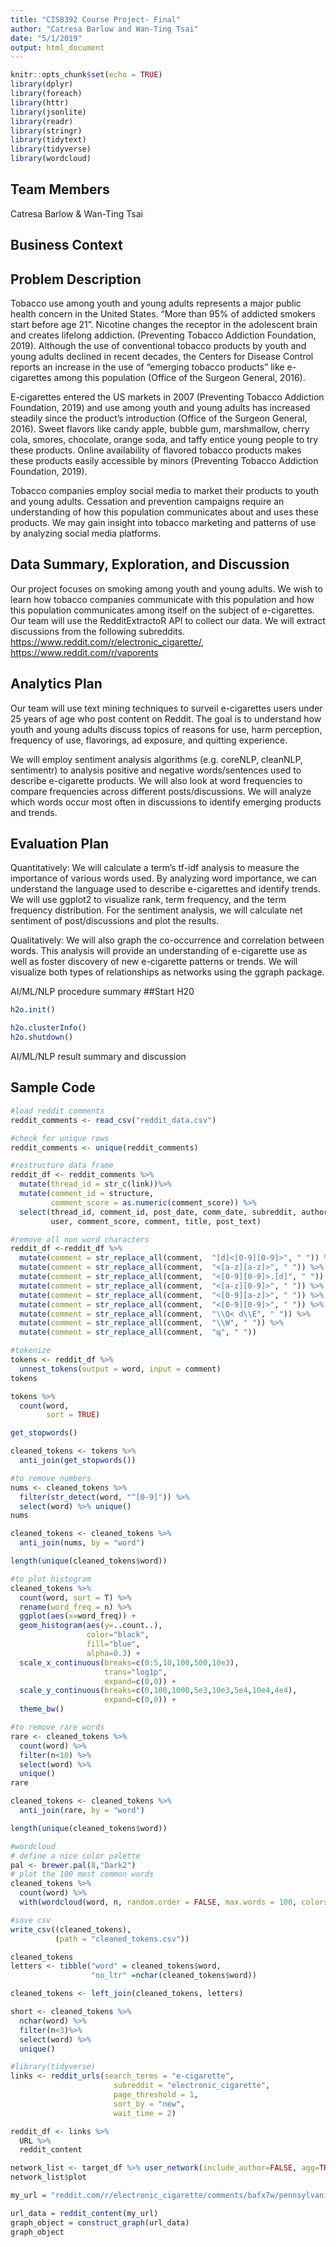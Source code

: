 ```yaml
---
title: "CIS8392 Course Project- Final"
author: "Catresa Barlow and Wan-Ting Tsai"
date: "5/1/2019"
output: html_document
---
```


```r
knitr::opts_chunk$set(echo = TRUE)
library(dplyr)
library(foreach)
library(httr)
library(jsonlite)
library(readr)
library(stringr)
library(tidytext) 
library(tidyverse)
library(wordcloud)
```

## Team Members
Catresa Barlow &
Wan-Ting Tsai


## Business Context




## Problem Description
Tobacco use among youth and young adults represents a major public health concern in the United States. “More than 95% of addicted smokers start before age 21”. Nicotine changes the receptor in the adolescent brain and creates lifelong addiction. (Preventing Tobacco Addiction Foundation, 2019). Although the use of conventional tobacco products by youth and young adults declined in recent decades, the Centers for Disease Control reports an increase in the use of “emerging tobacco products” like e-cigarettes among this population (Office of the Surgeon General, 2016).

E-cigarettes entered the US markets in 2007 (Preventing Tobacco Addiction Foundation, 2019) and use among youth and young adults has increased steadily since the product’s introduction (Office of the Surgeon General, 2016). Sweet flavors like candy apple, bubble gum, marshmallow, cherry cola, smores, chocolate, orange soda, and taffy entice young people to try these products. Online availability of flavored tobacco products makes these products easily accessible by minors (Preventing Tobacco Addiction Foundation, 2019).

Tobacco companies employ social media to market their products to youth and young adults. Cessation and prevention campaigns require an understanding of how this population communicates about and uses these products. We may gain insight into tobacco marketing and patterns of use by analyzing social media platforms. 

## Data Summary, Exploration, and Discussion
Our project focuses on smoking among youth and young adults. We wish to learn how tobacco companies communicate with this population and how this population communicates among itself on the subject of e-cigarettes. 
Our team will use the RedditExtractoR API to collect our data. We will extract discussions from the following subreddits.
<https://www.reddit.com/r/electronic_cigarette/>,
<https://www.reddit.com/r/vaporents>

## Analytics Plan
Our team will use text mining techniques to surveil e-cigarettes users under 25 years of age who post content on Reddit. The goal is to understand how youth and young adults discuss topics of reasons for use, harm perception, frequency of use, flavorings, ad exposure, and quitting experience. 

We will employ sentiment analysis algorithms (e.g. coreNLP, cleanNLP, sentimentr) to analysis positive and negative words/sentences used to describe e-cigarette products.
We will also look at word frequencies to compare frequencies across different posts/discussions. We will analyze which words occur most often in discussions to identify emerging products and trends. 


## Evaluation Plan

Quantitatively:
We will calculate a term's tf-idf analysis to measure the importance of various words used. By analyzing word importance, we can understand the language used to describe e-cigarettes and identify trends. We will use ggplot2 to visualize rank, term frequency, and the term frequency distribution. 
For the sentiment analysis, we will calculate net sentiment of post/discussions and plot the results.

Qualitatively:
We will also graph the co-occurrence and correlation between words. This analysis will provide an understanding of e-cigarette use as well as foster discovery of new e-cigarette patterns or trends. We will visualize both types of relationships as networks using the ggraph package.

AI/ML/NLP procedure summary
##Start H20
```r
h2o.init()

```

```r
h2o.clusterInfo()
h2o.shutdown()
```

AI/ML/NLP result summary and discussion

 
## Sample Code
```r
#load reddit comments
reddit_comments <- read_csv("reddit_data.csv")

#check for unique rows
reddit_comments <- unique(reddit_comments)

#restructure data frame
reddit_df <- reddit_comments %>%
  mutate(thread_id = str_c(link))%>%
  mutate(comment_id = structure,
         comment_score = as.numeric(comment_score)) %>%
  select(thread_id, comment_id, post_date, comm_date, subreddit, author, 
         user, comment_score, comment, title, post_text)

#remove all non word characters
reddit_df <-reddit_df %>%
  mutate(comment = str_replace_all(comment,  "[d]<[0-9][0-9]>", " ")) %>%
  mutate(comment = str_replace_all(comment,  "<[a-z][a-z]>", " ")) %>%
  mutate(comment = str_replace_all(comment,  "<[0-9][0-9]>.[d]", " ")) %>%
  mutate(comment = str_replace_all(comment,  "<[a-z][0-9]>", " ")) %>%
  mutate(comment = str_replace_all(comment,  "<[0-9][a-z]>", " ")) %>%
  mutate(comment = str_replace_all(comment,  "<[0-9][0-9]>", " ")) %>%
  mutate(comment = str_replace_all(comment,  "\\Q< d\\E", " ")) %>%
  mutate(comment = str_replace_all(comment,  "\\W", " ")) %>%
  mutate(comment = str_replace_all(comment,  "ɰ", " "))

#tokenize 
tokens <- reddit_df %>%
  unnest_tokens(output = word, input = comment) 
tokens        

tokens %>%
  count(word,
        sort = TRUE)

get_stopwords()

cleaned_tokens <- tokens %>% 
  anti_join(get_stopwords())

#to remove numbers
nums <- cleaned_tokens %>% 
  filter(str_detect(word, "^[0-9]")) %>% 
  select(word) %>% unique()
nums

cleaned_tokens <- cleaned_tokens %>% 
  anti_join(nums, by = "word")

length(unique(cleaned_tokens$word))

#to plot histogram
cleaned_tokens %>%
  count(word, sort = T) %>%
  rename(word_freq = n) %>%
  ggplot(aes(x=word_freq)) +
  geom_histogram(aes(y=..count..), 
                 color="black", 
                 fill="blue", 
                 alpha=0.3) + 
  scale_x_continuous(breaks=c(0:5,10,100,500,10e3), 
                     trans="log1p", 
                     expand=c(0,0)) + 
  scale_y_continuous(breaks=c(0,100,1000,5e3,10e3,5e4,10e4,4e4), 
                     expand=c(0,0)) + 
  theme_bw()

#to remove rare words
rare <- cleaned_tokens %>% 
  count(word) %>% 
  filter(n<10) %>% 
  select(word) %>% 
  unique()
rare

cleaned_tokens <- cleaned_tokens %>% 
  anti_join(rare, by = "word")

length(unique(cleaned_tokens$word))

#wordcloud
# define a nice color palette
pal <- brewer.pal(8,"Dark2")
# plot the 100 most common words
cleaned_tokens %>%
  count(word) %>%
  with(wordcloud(word, n, random.order = FALSE, max.words = 100, colors=pal))

#save csv
write_csv((cleaned_tokens), 
          (path = "cleaned_tokens.csv"))

cleaned_tokens
letters <- tibble("word" = cleaned_tokens$word, 
                  "no_ltr" =nchar(cleaned_tokens$word))

cleaned_tokens <- left_join(cleaned_tokens, letters)

short <- cleaned_tokens %>%
  nchar(word) %>%
  filter(n<3)%>%
  select(word) %>%
  unique()


```

```r
#library(tidyverse)
links <- reddit_urls(search_terms = "e-cigarette",
                       subreddit = "electronic_cigarette",
                       page_threshold = 1,
                       sort_by = "new",
                       wait_time = 2)

reddit_df <- links %>%
  URL %>% 
  reddit_content 

```


```r
network_list <- target_df %>% user_network(include_author=FALSE, agg=TRUE)
network_list$plot
```

```r

my_url = "reddit.com/r/electronic_cigarette/comments/bafx7w/pennsylvania_vape_shop_owners_worry_they_are/"

url_data = reddit_content(my_url)
graph_object = construct_graph(url_data)
graph_object

```






